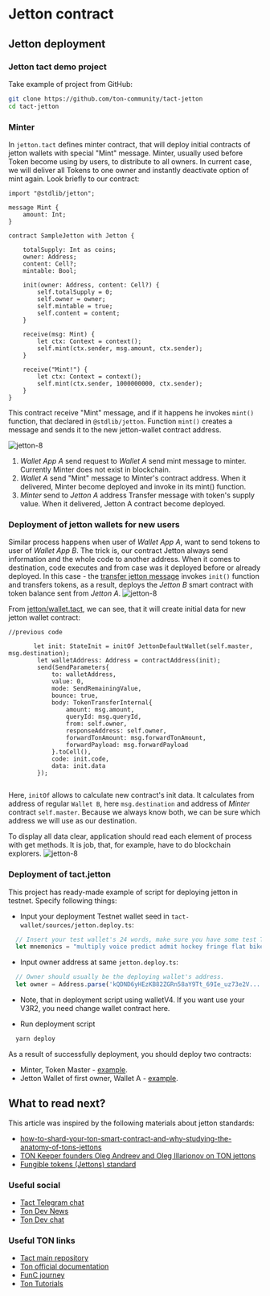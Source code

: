 # Jetton contract
## Jetton deployment

### Jetton tact demo project

Take example of project from GitHub:

```bash
git clone https://github.com/ton-community/tact-jetton
cd tact-jetton
```

### Minter
In `jetton.tact` defines minter contract, that will deploy initial contracts of jetton wallets with special "Mint" message.
Minter, usually used before Token become using by users, to distribute to all owners. In current case, we will deliver all Tokens to one owner and instantly deactivate option of mint again.
Look briefly to our contract:


```tact
import "@stdlib/jetton";

message Mint {
    amount: Int;
}

contract SampleJetton with Jetton {

    totalSupply: Int as coins;
    owner: Address;
    content: Cell?;
    mintable: Bool;

    init(owner: Address, content: Cell?) {
        self.totalSupply = 0;
        self.owner = owner;
        self.mintable = true;
        self.content = content;
    }

    receive(msg: Mint) {
        let ctx: Context = context();
        self.mint(ctx.sender, msg.amount, ctx.sender);
    }

    receive("Mint!") {
        let ctx: Context = context();
        self.mint(ctx.sender, 1000000000, ctx.sender);
    }
}
```
This contract receive "Mint" message, and if it happens he invokes `mint()` function,
that declared in `@stdlib/jetton`. Function `mint()` creates a message and sends it to the new jetton-wallet contract address.

![jetton-8](public/tact-jetton/tact-jetton-9.png)
1. _Wallet App A_ send request to _Wallet A_ send mint message to minter. Currently Minter does not exist in blockchain.
2. _Wallet A_ send "Mint" message to Minter's contract address. When it delivered, Minter become deployed and invoke in its mint() function.
3. _Minter_ send to _Jetton A_ address Transfer message with token's supply value. When it delivered, Jetton A contract become deployed.

### Deployment of jetton wallets for new users
Similar process happens when user of _Wallet App A_, want to send tokens to user of _Wallet App B_.
The trick is, our contract Jetton always send information and the whole code to another address. When it comes to destination, code executes and from case was it deployed before or already deployed.
In this case - the [transfer jetton message](https://github.com/ton-core/tact/blob/main/stdlib/libs/jetton/messages.tact#L1) invokes `init()` function and transfers tokens, as a result, deploys the _Jetton B_ smart contract with token balance sent from _Jetton A_.
![jetton-8](public/tact-jetton/tact-jetton-10.png)

From [jetton/wallet.tact](https://github.com/ton-core/tact/blob/main/stdlib/libs/jetton/wallet.tact#L38), we can see, that it will create initial data for new jetton wallet contract:

```tact
//previous code

       let init: StateInit = initOf JettonDefaultWallet(self.master, msg.destination);
        let walletAddress: Address = contractAddress(init);
        send(SendParameters{
            to: walletAddress, 
            value: 0,
            mode: SendRemainingValue, 
            bounce: true,
            body: TokenTransferInternal{
                amount: msg.amount,
                queryId: msg.queryId,
                from: self.owner,
                responseAddress: self.owner,
                forwardTonAmount: msg.forwardTonAmount,
                forwardPayload: msg.forwardPayload
            }.toCell(),
            code: init.code,
            data: init.data
        });
        
```

Here, `initOf` allows to calculate new contract's init data.
It calculates from address of regular `Wallet B`, here `msg.destination` and address of _Minter_ contract `self.master`. Because we always know both, we can be sure which address we will use as our destination.

To display all data clear, application should read each element of process with get methods. It is job, that, for example, have to do blockchain explorers.
![jetton-8](public/tact-jetton/tact-jetton-11.png)

### Deployment of tact.jetton

This project has ready-made example of script for deploying jetton in testnet. Specify following things: 

* Input your deployment Testnet wallet seed in `tact-wallet/sources/jetton.deploy.ts`:
```ts
  // Insert your test wallet's 24 words, make sure you have some test Toncoins on its balance. Every deployment spent 0.5 test toncoin.
  let mnemonics = "multiply voice predict admit hockey fringe flat bike napkin child quote piano";
```

* Input owner address at same `jetton.deploy.ts`:
```ts
  // Owner should usually be the deploying wallet's address.
  let owner = Address.parse('kQDND6yHEzKB82ZGRn58aY9Tt_69Ie_uz73e2V...');
```
* Note, that in deployment script using walletV4. If you want use your V3R2, you need change wallet contract here.

* Run deployment script
```bash
  yarn deploy
```

As a result of successfully deployment, you should deploy two contracts:
* Minter, Token Master - [example](https://testnet.ton.cx/address/EQDupHQXvagCZ3RpkeMZ0dQMI2ACY-jowmCZQ_Y84aSqKw-Z).
* Jetton Wallet of first owner, Wallet A - [example](https://testnet.ton.cx/address/EQA7EdSn6hMMwC7g01w2FwtiZuJE7GZCxss7n3MD26nD6S65).


## What to read next?

This article was inspired by the following materials about jetton standards:
* [how-to-shard-your-ton-smart-contract-and-why-studying-the-anatomy-of-tons-jettons](https://blog.ton.org/how-to-shard-your-ton-smart-contract-and-why-studying-the-anatomy-of-tons-jettons)
* [TON Keeper founders Oleg Andreev and Oleg Illarionov on TON jettons](https://www.youtube.com/watch?v=oEO29KmOpv4)
* [Fungible tokens (Jettons) standard](https://github.com/ton-blockchain/TEPs/blob/master/text/0074-jettons-standard.md)

### Useful social
* [Tact Telegram chat](https://t.me/tactlang)
* [Ton Dev News](https://t.me/tondevnews)
* [Ton Dev chat](https://t.me/tondev_eng)

### Useful TON links
* [Tact main repository](https://github.com/ton-core/tact)
* [Ton official documentation](https://ton.org/docs/)
* [FunC journey](https://blog.ton.org/func-journey)
* [Ton Tutorials](https://ton-community.github.io/tutorials/01-wallet/)